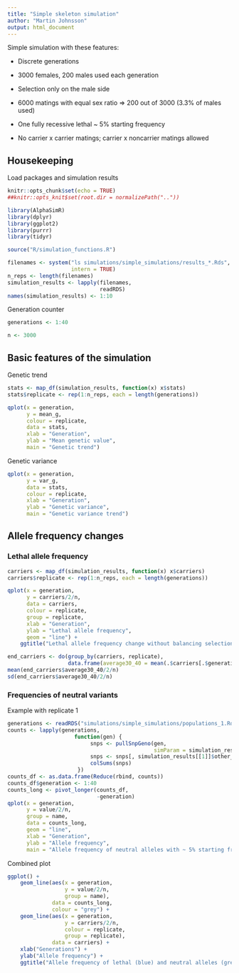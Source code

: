 ```yaml
---
title: "Simple skeleton simulation"
author: "Martin Johnsson"
output: html_document
---
```


Simple simulation with these features:

* Discrete generations

* 3000 females, 200 males used each generation

* Selection only on the male side

* 6000 matings with equal sex ratio => 200 out of 3000 (3.3% of males used)

* One fully recessive lethal ~ 5% starting frequency

* No carrier x carrier matings; carrier x noncarrier matings allowed

## Housekeeping

Load packages and simulation results

```r
knitr::opts_chunk$set(echo = TRUE)
##knitr::opts_knit$set(root.dir = normalizePath(".."))
```

```r
library(AlphaSimR)
library(dplyr)
library(ggplot2)
library(purrr)
library(tidyr)

source("R/simulation_functions.R")
```

```r
filenames <- system("ls simulations/simple_simulations/results_*.Rds",
                    intern = TRUE)
n_reps <- length(filenames)
simulation_results <- lapply(filenames,
                             readRDS)
names(simulation_results) <- 1:10
```

Generation counter

```r
generations <- 1:40
```

```r
n <- 3000
```



## Basic features of the simulation

Genetic trend

```r
stats <- map_df(simulation_results, function(x) x$stats)
stats$replicate <- rep(1:n_reps, each = length(generations))

qplot(x = generation,
      y = mean_g,
      colour = replicate,
      data = stats,
      xlab = "Generation",
      ylab = "Mean genetic value",
      main = "Genetic trend")
```

Genetic variance

```r
qplot(x = generation,
      y = var_g,
      data = stats,
      colour = replicate,
      xlab = "Generation",
      ylab = "Genetic variance",
      main = "Genetic variance trend")
```

## Allele frequency changes

### Lethal allele frequency

```r
carriers <- map_df(simulation_results, function(x) x$carriers)
carriers$replicate <- rep(1:n_reps, each = length(generations))

qplot(x = generation,
      y = carriers/2/n,
      data = carriers,
      colour = replicate,
      group = replicate,
      xlab = "Generation",
      ylab = "Lethal allele frequency",
      geom = "line") +
    ggtitle("Lethal allele frequency change without balancing selection")
```


```r
end_carriers <- do(group_by(carriers, replicate),
                   data.frame(average30_40 = mean(.$carriers[.$generation %in% 31:40])))
mean(end_carriers$average30_40/2/n)
sd(end_carriers$average30_40/2/n)
```



### Frequencies of neutral variants

Example with replicate 1

```r
generations <- readRDS("simulations/simple_simulations/populations_1.Rds")
counts <- lapply(generations,
                     function(gen) {
                          snps <- pullSnpGeno(gen,
                                              simParam = simulation_results[[1]]$simparam)
                          snps <- snps[, simulation_results[[1]]$other_snp_ix]
                          colSums(snps)
                      })
counts_df <- as.data.frame(Reduce(rbind, counts))
counts_df$generation <- 1:40
counts_long <- pivot_longer(counts_df,
                            -generation)
qplot(x = generation,
      y = value/2/n,
      group = name,
      data = counts_long,
      geom = "line",
      xlab = "Generation",
      ylab = "Allele frequency",
      main = "Allele frequency of neutral alleles with ~ 5% starting frequency")
```



Combined plot

```r

ggplot() +
    geom_line(aes(x = generation,
                  y = value/2/n,
                  group = name),
              data = counts_long,
              colour = "grey") +
    geom_line(aes(x = generation,
                  y = carriers/2/n,
                  colour = replicate,
                  group = replicate),
              data = carriers) +
    xlab("Generations") +
    ylab("Allele frequency") +
    ggtitle("Allele frequency of lethal (blue) and neutral alleles (grey)")
```

